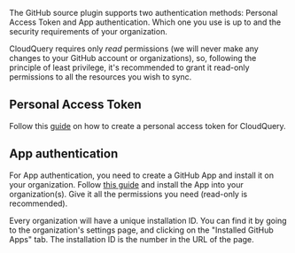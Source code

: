 The GitHub source plugin supports two authentication methods: Personal Access Token and App authentication. Which one you use is up to and the security requirements of your organization.

CloudQuery requires only *read* permissions (we will never make any changes to your GitHub account or organizations),
so, following the principle of least privilege, it's recommended to grant it read-only permissions to all the resources you wish to sync.

## Personal Access Token

Follow this [guide](https://docs.github.com/en/enterprise-server@3.4/authentication/keeping-your-account-and-data-secure/creating-a-personal-access-token) on how to create a personal access token for CloudQuery.

## App authentication

For App authentication, you need to create a GitHub App and install it on your organization. Follow [this guide](https://docs.github.com/en/apps/creating-github-apps/creating-github-apps/creating-a-github-app) and install the App into your organization(s). Give it all the permissions you need (read-only is recommended).

Every organization will have a unique installation ID. You can find it by going to the organization's settings page, and clicking on the "Installed GitHub Apps" tab. The installation ID is the number in the URL of the page.
